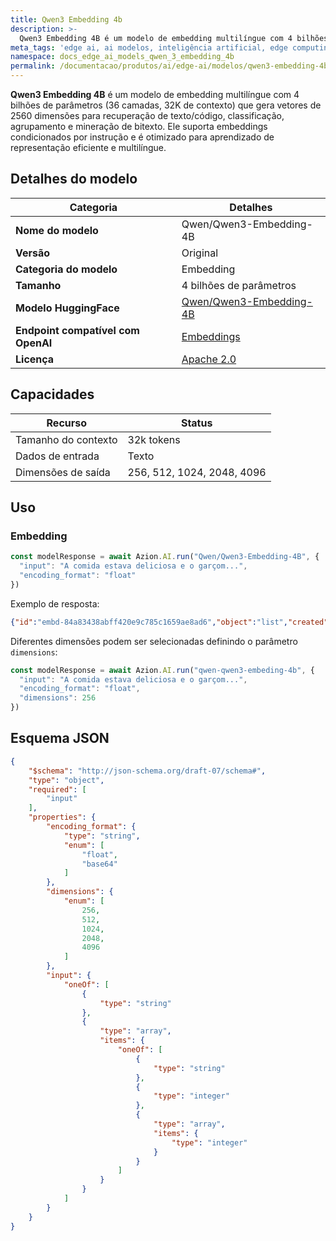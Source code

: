 ```yaml
---
title: Qwen3 Embedding 4b
description: >-
  Qwen3 Embedding 4B é um modelo de embedding multilíngue com 4 bilhões de parâmetros (36 camadas, 32K de contexto) que gera vetores de 2560 dimensões para recuperação de texto/código, classificação, agrupamento e mineração de bitexto. Ele suporta embeddings condicionados por instrução e é otimizado para aprendizado de representação eficiente e multilíngue.
meta_tags: 'edge ai, ai modelos, inteligência artificial, edge computing, qwen'
namespace: docs_edge_ai_models_qwen_3_embedding_4b
permalink: /documentacao/produtos/ai/edge-ai/modelos/qwen3-embedding-4b/
---
```


**Qwen3 Embedding 4B** é um modelo de embedding multilíngue com 4 bilhões de parâmetros (36 camadas, 32K de contexto) que gera vetores de 2560 dimensões para recuperação de texto/código, classificação, agrupamento e mineração de bitexto. Ele suporta embeddings condicionados por instrução e é otimizado para aprendizado de representação eficiente e multilíngue.

## Detalhes do modelo

| Categoria | Detalhes |
|----------|---------|
| **Nome do modelo** | Qwen/Qwen3-Embedding-4B |
| **Versão** | Original |
| **Categoria do modelo** | Embedding |
| **Tamanho** | 4 bilhões de parâmetros |
| **Modelo HuggingFace** | [Qwen/Qwen3-Embedding-4B](https://huggingface.co/Qwen/Qwen3-Embedding-4B) |
| **Endpoint compatível com OpenAI**| [Embeddings](https://platform.openai.com/docs/api-reference/embeddings/create) |
| **Licença** | [Apache 2.0](https://huggingface.co/datasets/choosealicense/licenses/resolve/main/markdown/apache-2.0.md) |

## Capacidades

| Recurso | Status |
|---------|--------|
| Tamanho do contexto | 32k tokens |
| Dados de entrada | Texto |
| Dimensões de saída | 256, 512, 1024, 2048, 4096 |

## Uso

### Embedding

```ts
const modelResponse = await Azion.AI.run("Qwen/Qwen3-Embedding-4B", {
  "input": "A comida estava deliciosa e o garçom...",
  "encoding_format": "float"
})
```

Exemplo de resposta:

```json
{"id":"embd-84a83438abff420e9c785c1659ae8ad6","object":"list","created":1746821207,"model":"Qwen/Qwen3-Embedding-4B","data":[{"index":0,"object":"embedding","embedding":[0.01,...,0.005]}],"usage":{"prompt_tokens":11,"total_tokens":11,"completion_tokens":0,"prompt_tokens_details":null}}
```

Diferentes dimensões podem ser selecionadas definindo o parâmetro `dimensions`:

```ts
const modelResponse = await Azion.AI.run("qwen-qwen3-embeding-4b", {
  "input": "A comida estava deliciosa e o garçom...",
  "encoding_format": "float",
  "dimensions": 256
})
```

## Esquema JSON

```json
{
    "$schema": "http://json-schema.org/draft-07/schema#",
    "type": "object",
    "required": [
        "input"
    ],
    "properties": {
        "encoding_format": {
            "type": "string",
            "enum": [
                "float",
                "base64"
            ]
        },
        "dimensions": {
            "enum": [
                256,
                512,
                1024,
                2048,
                4096
            ]
        },
        "input": {
            "oneOf": [
                {
                    "type": "string"
                },
                {
                    "type": "array",
                    "items": {
                        "oneOf": [
                            {
                                "type": "string"
                            },
                            {
                                "type": "integer"
                            },
                            {
                                "type": "array",
                                "items": {
                                    "type": "integer"
                                }
                            }
                        ]
                    }
                }
            ]
        }
    }
}
```